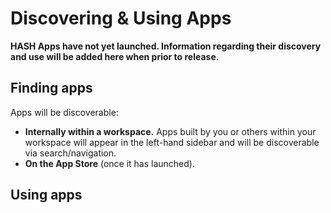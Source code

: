 # Discovering & Using Apps

**HASH Apps have not yet launched. Information regarding their discovery and use will be added here when prior to release.**

## Finding apps

Apps will be discoverable:

- **Internally within a workspace.** Apps built by you or others within your workspace will appear in the left-hand sidebar and will be discoverable via search/navigation.
- **On the App Store** (once it has launched).

## Using apps
